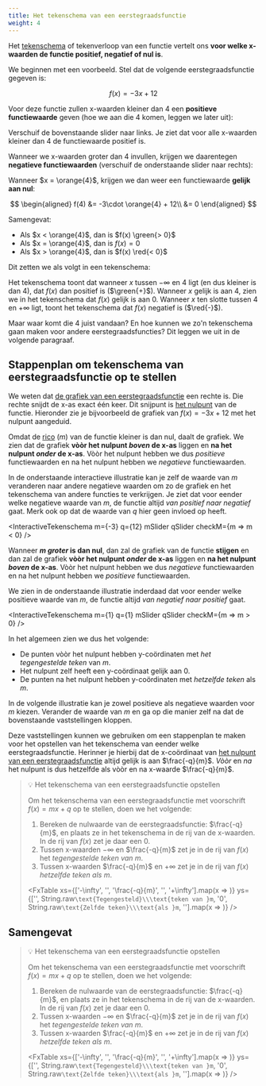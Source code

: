 ```yaml
---
title: Het tekenschema van een eerstegraadsfunctie
weight: 4
---
```


Het [tekenschema](../../functies/tekenschema) of tekenverloop van een functie vertelt ons **voor welke x-waarden de functie positief, negatief of nul is**. 

We beginnen met een voorbeeld. Stel dat de volgende eerstegraadsfunctie gegeven is:

$$
f(x) = -3x + 12
$$

Voor deze functie zullen x-waarden kleiner dan $4$ een **positieve functiewaarde** geven (hoe we aan die $4$ komen, leggen we later uit):


<FxValueSlider x={3.99} m={-3} q={12} xMin={-10} xMax={3.99} xStep={0.01} markMin={-10} markMax={10} markStep={5} />

Verschuif de bovenstaande slider naar links. Je ziet dat voor alle x-waarden kleiner dan $4$ de functiewaarde positief is.

Wanneer we x-waarden groter dan $4$ invullen, krijgen we daarentegen **negatieve functiewaarden** (verschuif de onderstaande slider naar rechts):

<FxValueSlider x={4.01} m={-3} q={12} xMin={4.01} xMax={10} xStep={0.01} markMin={-10} markMax={10} markStep={5} />

Wanneer $x = \orange{4}$, krijgen we dan weer een functiewaarde **gelijk aan nul**:

$$
\begin{aligned}
f(4) &= -3\cdot \orange{4} + 12\\
&= 0
\end{aligned}
$$

Samengevat:

- Als $x < \orange{4}$, dan is $f(x) \green{> 0}$
- Als $x = \orange{4}$, dan is $f(x) = 0$
- Als $x > \orange{4}$, dan is $f(x) \red{< 0}$

Dit zetten we als volgt in een tekenschema:

<Tekenschema1G m={-3} q={12} useColors/>

Het tekenschema toont dat wanneer $x$ tussen $-\infty$ en $4$ ligt (en dus kleiner is dan $4$), dat $f(x)$ dan positief is ($\green{+}$). Wanneer $x$ gelijk is aan $4$, zien we in het tekenschema dat $f(x)$ gelijk is aan $0$. Wanneer $x$ ten slotte tussen $4$ en $+\infty$ ligt, toont het tekenschema dat $f(x)$ negatief is ($\red{-}$).

Maar waar komt die $4$ juist vandaan? En hoe kunnen we zo'n tekenschema gaan maken voor andere eerstegraadsfuncties? Dit leggen we uit in de volgende paragraaf.

## Stappenplan om tekenschema van eerstegraadsfunctie op te stellen

We weten dat [de grafiek van een eerstegraadsfunctie](../grafiek) een rechte is. Die rechte snijdt de x-as exact één keer. Dit snijpunt is [het nulpunt](../nulpunt) van de functie. Hieronder zie je bijvoorbeeld de grafiek van $f(x) = -3x + 12$ met het nulpunt aangeduid.


<NulpuntGraph1G m={-3} q={12} />

Omdat de [rico](../rico) ($m$) van de functie kleiner is dan nul, daalt de grafiek. We zien dat de grafiek **vòòr het nulpunt *boven* de x-as** liggen en **na het nulpunt *onder* de x-as**. Vòòr het nulpunt hebben we dus *positieve* functiewaarden en na het nulpunt hebben we *negatieve* functiewaarden.

In de onderstaande interactieve illustratie kan je zelf de waarde van $m$ veranderen naar andere negatieve waarden om zo de grafiek en het tekenschema van andere functies te verkrijgen. Je ziet dat voor eender welke negatieve waarde van $m$, de functie altijd *van positief naar negatief* gaat. Merk ook op dat de waarde van $q$ hier geen invloed op heeft.

<InteractiveTekenschema m={-3} q={12} mSlider qSlider checkM={m => m < 0} />

Wanneer **$m$ *groter* is dan nul**, dan zal de grafiek van de functie **stijgen** en dan zal de grafiek **vòòr het nulpunt *onder* de x-as** liggen en **na het nulpunt *boven* de x-as**. Vòòr het nulpunt hebben we dus *negatieve* functiewaarden en na het nulpunt hebben we *positieve* functiewaarden.

We zien in de onderstaande illustratie inderdaad dat voor eender welke positieve waarde van $m$, de functie altijd *van negatief naar positief* gaat.

<InteractiveTekenschema m={1} q={1} mSlider qSlider checkM={m => m > 0} />

In het algemeen zien we dus het volgende:

- De punten vòòr het nulpunt hebben y-coördinaten met *het tegengestelde teken* van $m$.
- Het nulpunt zelf heeft een y-coördinaat gelijk aan $0$.
- De punten na het nulpunt hebben y-coördinaten met *hetzelfde teken* als $m$.

In de volgende illustratie kan je zowel positieve als negatieve waarden voor $m$ kiezen. Verander de waarde van $m$ en ga op die manier zelf na dat de bovenstaande vaststellingen kloppen.

<InteractiveTekenschema m={1} q={1} mSlider qSlider />

Deze vaststellingen kunnen we gebruiken om een stappenplan te maken voor het opstellen van het tekenschema van eender welke eerstegraadsfunctie. Herinner je hierbij dat de x-coördinaat van [het nulpunt van een eerstegraadsfunctie](../nulpunt) altijd gelijk is aan $\frac{-q}{m}$. *Vòòr* en *na* het nulpunt is dus hetzelfde als vòòr en na x-waarde $\frac{-q}{m}$.


> 💡 Het tekenschema van een eerstegraadsfunctie opstellen
>
> Om het tekenschema van een eerstegraadsfunctie met voorschrift $f(x) = mx + q$ op te stellen, doen we het volgende:
>
> 1. Bereken de nulwaarde van de eerstegraadsfunctie: $\frac{-q}{m}$, en plaats ze in het tekenschema in de rij van de x-waarden. In de rij van $f(x)$ zet je daar een $0$.
> 2. Tussen x-waarden $-\infty$ en $\frac{-q}{m}$ zet je in de rij van $f(x)$ het *tegengestelde teken van $m$*.
> 3. Tussen x-waarden $\frac{-q}{m}$ en $+\infty$ zet je in de rij van $f(x)$ *hetzelfde teken als $m$*.
>
> <FxTable xs={['-\\infty', '', '\\frac{-q}{m}', '', '+\\infty'].map(x => <Katex children={x}/>)} ys={['', String.raw`\text{Tegengesteld}\\\text{teken van }m`, '0', String.raw`\text{Zelfde teken}\\\text{als }m`, ''].map(x => <Katex children={x} display/>)} />


<FxTekenschema />

## Samengevat

> 💡 Het tekenschema van een eerstegraadsfunctie opstellen
>
> Om het tekenschema van een eerstegraadsfunctie met voorschrift $f(x) = mx + q$ op te stellen, doen we het volgende:
>
> 1. Bereken de nulwaarde van de eerstegraadsfunctie: $\frac{-q}{m}$, en plaats ze in het tekenschema in de rij van de x-waarden. In de rij van $f(x)$ zet je daar een $0$.
> 2. Tussen x-waarden $-\infty$ en $\frac{-q}{m}$ zet je in de rij van $f(x)$ het *tegengestelde teken van $m$*.
> 3. Tussen x-waarden $\frac{-q}{m}$ en $+\infty$ zet je in de rij van $f(x)$ *hetzelfde teken als $m$*.
>
> <FxTable xs={['-\\infty', '', '\\frac{-q}{m}', '', '+\\infty'].map(x => <Katex children={x}/>)} ys={['', String.raw`\text{Tegengesteld}\\\text{teken van }m`, '0', String.raw`\text{Zelfde teken}\\\text{als }m`, ''].map(x => <Katex children={x} display/>)} />
